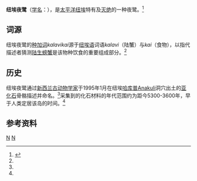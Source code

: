 {{Speciesbox
| fossil_range= {{fossil range|0.012|0.0|earliest=0.012|ref=<ref name=Fossilworks>{{Cite web|url=http://fossilworks.org/?a=taxonInfo&taxon_no=371230|title=†''Nycticorax kalavikai'' Steadman et al. 2000|website=fossilworks.org|access-date=2021-01-07|archive-date=2020-08-14|archive-url=https://web.archive.org/web/20200814044431/http://fossilworks.org/?a=taxonInfo&taxon_no=371230|dead-url=no}}</ref>}}晚[[全新世|全新世]]
| genus = Nycticorax
| species = kalavikai
| authority = {{tsl|en|David Steadman|大卫·斯戴曼|Steadman}}, {{tsl|en|Trevor H. Worthy|特雷弗·亨利·沃西|Worthy}}, Anderson & Walter, 2000<ref name=wb/>
| synonyms = 
}}
'''纽埃夜鹭'''（[[学名|学名]]：{{lang|la|''Nycticorax kalavikai''}}），是[[太平洋|太平洋]][[纽埃|纽埃]]特有及[[灭绝|灭绝]]的一种夜鹭。<ref name=wb>{{cite journal |author1=Steadman, David W. |author2=Worthy, Trevor H. |author3=Anderson, Atholl J. |author4=Walter, Richard. |date=2000-06-01 |title=New species and records of birds from prehistoric sites on Niue, southwest Pacific. |journal=Wilson Bulletin |volume=112 |issue=2 |pages=165–186 |url=https://www.jstor.org/stable/4164193 |archive-date=2021-01-09 |doi=10.1676/0043-5643(2000)112[0165:NSAROB]2.0.CO;2 |access-date=2021-01-07 |archive-url=https://web.archive.org/web/20210109035818/https://www.jstor.org/stable/4164193 |dead-url=no }}</ref>

==词源==
纽埃夜鹭的[[种加词|种加词]]''kalavikai''源于[[纽埃语|纽埃语]]词语''kalavi''（陆蟹）与''kai''（食物），以指代描述者猜测[[陆生螃蟹|陆生螃蟹]]是该物种饮食的重要组成部分。<ref name=wb/>

==历史==
纽埃夜鹭通过[[新西兰|新西兰]][[古动物学家|古动物学家]]{{tsl|en|Trevor H. Worthy|特雷弗·亨利·沃西}}于1995年1月在纽埃[[哈库普|哈库普]]Anakuli洞穴出土的[[亚化石|亚化石]]骨骼描述并命名。<ref name=Fossilworks/>采集到的化石材料的年代范围约为距今5300-3600年，早于人类定居该岛的时间。<ref name=wb/>

==参考资料==
{{reflist}}

{{Taxonbar|from=Q1452006}}

[[Category:已灭绝鸟类|N]]
[[Category:2000年描述的鸟类|N]]

{{鸟类小作品}}